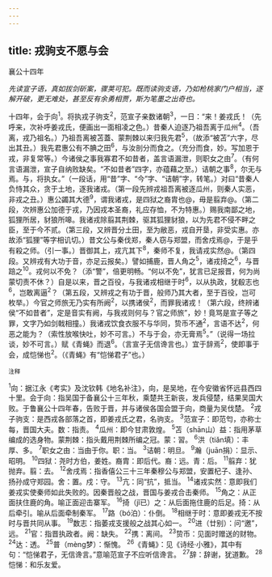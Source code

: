 ```yaml
---
---
---
```

title: 戎驹支不愿与会
---



襄公十四年

*先读宣子语，真如拔剑斫案，骤荚可犯。既而读驹支语，乃如枪桃家门户相当，逐解开破，更无难处，甚至反有余勇相贾，斯为笔墨之出奇也。*

十四年，会于向<sup>1</sup>。将执戎子驹支<sup>2</sup>，范宣子亲数诸朝<sup>3</sup>，一日：“来！姜戎氏！（先呼来，次补呼姜戎氏，便画出一面相凌之色。）昔秦人迫逐乃祖吾离于瓜州<sup>4</sup>。（吾离，戎乃祖名。）乃祖吾离被苫蓋、蒙荆棘以来归我先君<sup>5</sup>，（故添“被苫”六字，尽出其丑。）我先君惠公有不腆之田<sup>6</sup>，与汝剖分而食之。（充分而食，妙。写加恩于戎，非复常等。）今诸侯之事我寡君不如昔者，盖言语漏泄，则职女之由<sup>7</sup>。（有何言语漏泄，宣子自纳败缺矣。“不如昔者”四字，亦蕴藉之至。）诘朝之事<sup>8</sup>，尔无与焉。与，将执女。”（一段话，用“昔”字、“今”字、“诘朝”字，转笔。）对曰“昔秦人负恃其众，贪于土地，逐我诸戎。（第一段先辨戎祖吾离被逐瓜州，则秦人实恶，非戎之丑。）惠公蠲其大德<sup>9</sup>，谓我诸戎，是四狱之裔胄也@，毋是翦弃@。（第二段，次辨惠公加德于戎，乃因戎本圣裔，礼应存恤，不为特惠。）赐我南鄙之地，狐狸所居，豺狼所嗥。我诸戎除翦其荆棘，驱其狐狸豺狼，以为先君不侵不畔之臣，至于今不贰。（第三段，又辨晋分土田，至为敝恶，戎自开垦，非受实惠。亦故添“狐狸”等字相讥切。）昔文公与秦伐郑，秦人窃与郑盟，而舍戍焉@，于是乎有殺之师。（引一事。）晋御其上，戎亢其下<sup>8</sup>，秦师不复，我请戎实然@。（第四段。又辨戎有大功于音，亦足云报矣。）譬如捕鹿，晋人角之<sup>5</sup>，诸戎掎之<sup>6</sup>，与晋踣之<sup>10</sup>。戎何以不免？（添“警”，倍更明畅。“何以不免”，犹言已足报晋，何为尚蒙切责不休？）自是以来，晋之百役，与我诸戎相继于时<sup>6</sup>，以从执政，犹殽志也<sup>6</sup>，岂敢离逼<sup>2</sup>？（第五段，又辨戎之有功于晋，般师乃其大者，至于百役，岂可枚举。）今官之师旅无乃实有所阙<sup>2</sup>，以携诸侯<sup>2</sup>，而罪我诸戎！（第六段，终辨诸侯“不如昔者”，定是音实有阙，与我戎则何与？官之师旅”，妙！竟骂是宣子等之罪，文字乃如剑戟相撞。）我诸戎饮食衣服不与华同，贽币不通<sup>2</sup>，言语不达<sup>2</sup>，何恶之能为？（索性放喉快吐，妙不可言。）不与于会，亦无膏焉<sup>5</sup>。”（说得一场拉谈，妙不可言。）赋《青蝇》而退<sup>6</sup>。（言宣子无信谗言也。）宜于辞焉<sup>2</sup>，使即事于会，成恺悌也<sup>2</sup>。（《青蝇》有“恺悌君子”也。）

<sup>注释</sup>

<sup>1</sup>向：据江永《考实》及沈钦韩《地名补注》，向，是吴地，在今安徽省怀远县西四十里。会于向：指吴国于备襄公十三年秋，乘楚共王新丧，发兵侵楚，结果吴国大败。于鲁襄公十四年春，告败于晋，并与诸侯各国会盟于向，商量为吴伐楚。
<sup>2</sup>戎子驹支：是西戎各部落之首，即姜戎氏之君，名驹支。
<sup>3</sup>范宣子：即范匄，亦称士每，晋国大夫。数：指责。
<sup>4</sup>瓜州：即今甘肃敦煌。
<sup>5</sup>苫（shān山）益：指用茅草编成的选身物。蒙荆棘：指头戴用荆棘所编之冠。蒙：習。
<sup>6</sup>洪（tiǎn填）：丰厚、多。
<sup>7</sup>职女之由：当由于你。职：当。
<sup>3</sup>诘朝：明旦。
<sup>9</sup>瀚（juān捐）：显示、昭明。
<sup>10</sup>四狱：尧时方伯，姜姓。裔胄：即后代。裔：远。青：后。
<sup>11</sup>翦弃：犹抛弃。翦：去。
<sup>12</sup>舍戌焉：指香僖公三十三年秦穆公与郑盟，安置杞子、逢孙、扬孙成守郑园。舍：置。戍：守。
<sup>13</sup>亢：同“抗”，抵当。
<sup>14</sup>诸戎实然：意即我们姜戎实使秦师如此失败的。因秦晋般之战，晋国与姜戎合击秦师。
<sup>15</sup>角之：从正面扶住鹿的角。喻正面迎击寨军。
<sup>16</sup>掎（jǐ已）之：从后面拖住鹿的后足。掎：从后牵引。喻从后面牵制秦军。
<sup>17</sup>路（bó泊）：仆倒。
<sup>18</sup>相继于时：意即姜戎无不按时与晋共同从事。
<sup>19</sup>数志：指萎戎支援般之战其心如一。
<sup>20</sup>进（廿别）：问“邀”，远。
<sup>21</sup>官：指晋执政者。阙：缺失。
<sup>22</sup>携：离间。
<sup>23</sup>贽币：见面时赠送的财物。
<sup>24</sup>达：透。
<sup>25</sup>普（mèng梦）：惭愧。
<sup>26</sup>《青蝇》：见《诗经·小雅》，其中有句：“恺悌君子，无信谗言。”意喻范宣子不应听信谗言。
<sup>27</sup>辞：辞谢，犹道歉。
<sup>28</sup>恺悌：和乐友爱。